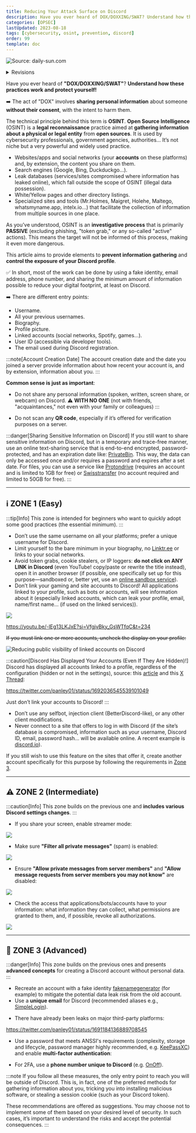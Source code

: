 ```yaml
---
title: Reducing Your Attack Surface on Discord
description: Have you ever heard of DOX/DOXXING/SWAT? Understand how these practices work and protect yourself!
categories: [OPSEC]
lastUpdated: 2023-08-18
tags: [cybersecurity, osint, prevention, discord]
order: 99
template: doc
---
```



![Source: daily-sun.com](../../../assets/opsec/limiter_surface_attaque_discord/discord.webp)

<details>
<summary>Revisions</summary>
Date | Changes
--- | ---
15/09/2023 | Revisions
21/08/2023 | Revisions 
20/08/2023 | Revisions 
18/08/2023 | Initial push 
</details>

Have you ever heard of **"DOX/DOXXING/SWAT"**? **Understand how these practices work and protect yourself!**

➡️ The act of "DOX" involves **sharing personal information** about someone **without their consent**, with the intent to harm them.

The technical principle behind this term is **OSINT**. **Open Source Intelligence** (OSINT) is a **legal reconnaissance** practice aimed at **gathering information about a physical or legal entity** from **open sources**. It is used by cybersecurity professionals, government agencies, authorities... It’s not niche but a very powerful and widely used practice.

- Websites/apps and social networks (your **accounts** on these platforms) and, by extension, the content you share on them.
- Search engines (Google, Bing, Duckduckgo...).
- Leak databases (services/sites compromised where information has leaked online), which fall outside the scope of OSINT (illegal data possession).
- White/Yellow pages and other directory listings.
- Specialized sites and tools (Mr.Holmes, Maigret, Holehe, Maltego, whatsmyname.app, intelx.io...) that facilitate the collection of information from multiple sources in one place.

As you’ve understood, OSINT is an **investigative process** that is primarily **PASSIVE** (excluding phishing, "token grab," or any so-called "active" actions). This means the target will not be informed of this process, making it even more dangerous.

This article aims to provide elements to **prevent information gathering** and **control the exposure of your Discord profile**.

✅ In short, most of the work can be done by using a fake identity, email address, phone number, and sharing the minimum amount of information possible to reduce your digital footprint, at least on Discord.

➡️ There are different entry points:

- Username.
- All your previous usernames.
- Biography.
- Profile picture.
- Linked accounts (social networks, Spotify, games...).
- User ID (accessible via developer tools).
- The email used during Discord registration.

:::note[Account Creation Date]
The account creation date and the date you joined a server provide information about how recent your account is, and by extension, information about you.
:::

**Common sense is just as important**:

- Do not share any personal information (spoken, written, screen share, or webcam) on Discord.
⚠️ **WITH NO ONE** (not with friends, "acquaintances," not even with your family or colleagues) :::

- Do not scan any **QR code**, especially if it’s offered for verification purposes on a server.

:::danger[Sharing Sensitive Information on Discord]
If you still want to share sensitive information on Discord, but in a temporary and trace-free manner, use an online text-sharing service that is end-to-end encrypted, password-protected, and has an expiration date like: <a href="https://privatebin.net" target="_blank">PrivateBin</a>. This way, the data can only be accessed once and/or requires a password and expires after a set date. For files, you can use a service like <a href="https://proton.me/fr/drive" target="_blank">Protondrive</a> (requires an account and is limited to 1GB for free) or <a href="https://www.swisstransfer.com/fr-fr" target="_blank">Swisstransfer</a> (no account required and limited to 50GB for free).
:::

---

## ℹ️ ZONE 1 (Easy)

:::tip[Info]
This zone is intended for beginners who want to quickly adopt some good practices (the essential minimum).
:::

- Don’t use the same username on all your platforms; prefer a unique username for Discord.
- Limit yourself to the bare minimum in your biography, no <a href="https://linktr.ee" target="_blank">Linktr.ee</a> or links to your social networks.
- Avoid token grabs, cookie stealers, or IP loggers: **do not click on ANY LINK in Discord** (even YouTube! copy/paste or rewrite the title instead), open it in another browser (if possible, one specifically set up for this purpose—sandboxed or, better yet, use an <a href="https://www.browserling.com" target="_blank">online sandbox service</a>).
- Don’t link your gaming and site accounts to Discord! All applications linked to your profile, such as bots or accounts, will see information about it (especially linked accounts, which can leak your profile, email, name/first name... (if used on the linked services)).

![](../../../assets/opsec/limiter_surface_attaque_discord/linkedaccounts.webp)

https://youtu.be/-lEg13LKJxE?si=VfgjvBky_GsWTfqC&t=234

~~If you must link one or more accounts, uncheck the display on your profile:~~

![Reducing public visibility of linked accounts on Discord](../../../assets/opsec/limiter_surface_attaque_discord/discord_private.png)

:::caution[Discord Has Displayed Your Accounts (Even If They Are Hidden)!]
Discord has displayed all accounts linked to a profile, regardless of the configuration (hidden or not in the settings), source: this <a target="blank" href="https://discordpreviews.com/private-connections-bug">article</a> and this <a target="blank" href="https://twitter.com/panley01/status/1692036545539101049">X Thread</a>:

https://twitter.com/panley01/status/1692036545539101049

Just don’t link your accounts to Discord!
:::

- Don’t use any selfbot, injection client (BetterDiscord-like), or any other client modifications.
- Never connect to a site that offers to log in with Discord (if the site’s database is compromised, information such as your username, Discord ID, email, password hash... will be available online. A recent example is <a target="blank" href="https://web.archive.org/web/20230823102446/https://discord.io">discord.io</a>).

If you still wish to use this feature on the sites that offer it, create another account specifically for this purpose by following the requirements in [Zone 3](#zone-3-advanced).

---

## ⚠️ ZONE 2 (Intermediate)

:::caution[Info]
This zone builds on the previous one and **includes various Discord settings changes**.
:::

- If you share your screen, enable streamer mode:

![](../../../assets/opsec/limiter_surface_attaque_discord/discord_streamer.webp)

- Make sure **"Filter all private messages"** (spam) is enabled:

![](../../../assets/opsec/limiter_surface_attaque_discord/discord_spam.png)

- Ensure **"Allow private messages from server members"** and **"Allow message requests from server members you may not know"** are disabled:

![](../../../assets/opsec/limiter_surface_attaque_discord/discord_messages.png)

- Check the access that applications/bots/accounts have to your information: what information they can collect, what permissions are granted to them, and, if possible, revoke all authorizations.

![](../../../assets/opsec/limiter_surface_attaque_discord/discord_autorisations.webp)

---

## 🔐 ZONE 3 (Advanced)

:::danger[Info]
This zone builds on the previous ones and presents **advanced concepts** for creating a Discord account without personal data.
:::

- Recreate an account with a fake identity <a href="https://www.fakenamegenerator.com" target="_blank">fakenamegenerator</a> (for example) to mitigate the potential data leak risk from the old account.
- Use a **unique email** for Discord (recommended aliases e.g., <a href="https://simplelogin.io" target="_blank">SimpleLogin</a>).

<CardGrid>
  <LinkCard
    title="Read the article on this topic"
    href="https://docs.contactit.fr/opsec/alias_mail"
  />
</CardGrid>

- There have already been leaks on major third-party platforms:

https://twitter.com/panley01/status/1691184136889708545

- Use a password that meets ANSSI's requirements (complexity, storage and lifecycle, password manager highly recommended, e.g. <a href="https://keepassxc.org" target="_blank">KeePassXC</a>) and enable **multi-factor authentication**:

<CardGrid>
  <LinkCard
    title="View the doc"
    href="https://www.ssi.gouv.fr/guide/recommandations-relatives-a-lauthentification-multifacteur-et-aux-mots-de-passe"
  />
</CardGrid>

- For 2FA, use a **phone number unique to Discord** (e.g. <a href="https://www.onoff.app" target="_blank">OnOff</a>).

:::note
If you follow all these measures, the only entry point to reach you will be outside of Discord. This is, in fact, one of the preferred methods for gathering information about you, tricking you into installing malicious software, or stealing a session cookie (such as your Discord token).

These recommendations are offered as suggestions. You may choose not to implement some of them based on your desired level of security. In such cases, it’s important to understand the risks and accept the potential consequences.
:::